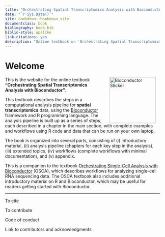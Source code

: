 ```yaml
--- 
title: "Orchestrating Spatial Transcriptomics Analysis with Bioconductor"
date: "`r Sys.Date()`"
site: bookdown::bookdown_site
documentclass: book
bibliography: book.bib
biblio-style: apalike
link-citations: yes
description: "Online textbook on 'Orchestrating Spatial Transcriptomics Analysis with Bioconductor'"
---
```



# Welcome {-}

<a href="https://bioconductor.org"><img src="https://github.com/Bioconductor/BiocStickers/raw/master/Bioconductor/Bioconductor-serial.gif" width="150" alt="Bioconductor Sticker" align="right" style="margin: 0 1em 0 1em" /></a>

This is the website for the online textbook **"Orchestrating Spatial Transcriptomics Analysis with Bioconductor"**.

This textbook describes the steps in a computational analysis pipeline for **spatial transcriptomics** data, using the [Bioconductor](http://bioconductor.org/) framework and R programming language. The analysis pipeline is built up as a series of steps, each described in a chapter in the main section, with complete examples and workflows using R code and data that can be run on your own laptop.

The book is organized into several parts, consisting of (i) introductory material, (ii) analysis pipeline (chapters for each key step in the analysis), (iii) extended topics, (iv) workflows (complete workflows with minimal documentation), and (v) appendix.

This is a companion to the textbook [Orchestrating Single-Cell Analysis with Bioconductor](https://osca.bioconductor.org/) (OSCA), which describes workflows for analyzing single-cell RNA sequencing data. The OSCA textbook also includes additional introductory material on R and Bioconductor, which may be useful for readers getting started with Bioconductor.


---


To cite

To contribute

Code of conduct

Link to contributors and acknowledgments


